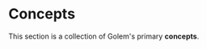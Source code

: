 
# Concepts

This section is a collection of Golem's primary **concepts**.

<Cards num={2}>
  <Card title="Reliability" href="/docs/concepts/reliability" />
  <Card title="Components" href="/docs/concepts/components" />
  <Card title="Workers" href="/docs/concepts/workers" />
  <Card title="Invocations" href="/docs/concepts/invocations" />
  <Card title="Worker Gateway" href="/docs/concepts/worker-gateway" />
  <Card
    title="Worker to Worker Communication"
    href="/docs/concepts/worker-to-worker-communication"
  />
  <Card title="API Definitions" href="/docs/concepts/api-definitions" />
</Cards>
